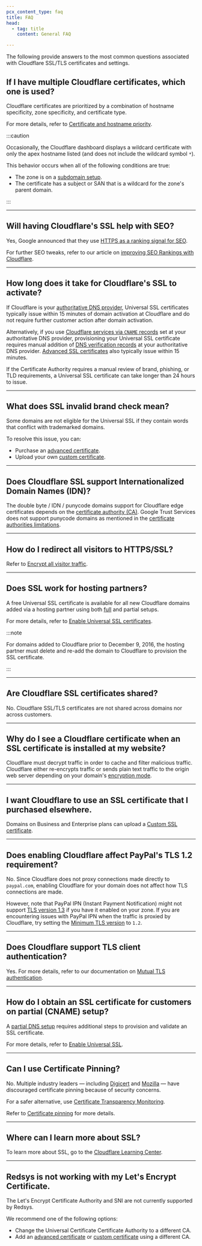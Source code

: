 ```yaml
---
pcx_content_type: faq
title: FAQ
head:
  - tag: title
    content: General FAQ

---
```



The following provide answers to the most common questions associated with Cloudflare SSL/TLS certificates and settings.

## If I have multiple Cloudflare certificates, which one is used?

Cloudflare certificates are prioritized by a combination of hostname specificity, zone specificity, and certificate type.

For more details, refer to [Certificate and hostname priority](/ssl/reference/certificate-and-hostname-priority/).

:::caution


Occasionally, the Cloudflare dashboard displays a wildcard certificate with only the apex hostname listed (and does not include the wildcard symbol `*`).

This behavior occurs when all of the following conditions are true:

* The zone is on a [subdomain setup](/dns/zone-setups/subdomain-setup/).
* The certificate has a subject or SAN that is a wildcard for the zone's parent domain.


:::

***

## Will having Cloudflare's SSL help with SEO?

Yes, Google announced that they use [HTTPS as a ranking signal for SEO](https://googleonlinesecurity.blogspot.co.uk/2014/08/https-as-ranking-signal_6.html).

For further SEO tweaks, refer to our article on [improving SEO Rankings with Cloudflare](/fundamentals/performance/improve-seo/).

***

## How long does it take for Cloudflare's SSL to activate?

If Cloudflare is your [authoritative DNS provider](/dns/zone-setups/full-setup), Universal SSL certificates typically issue within 15 minutes of domain activation at Cloudflare and do not require further customer action after domain activation.

Alternatively, if you use [Cloudflare services via `CNAME` records](/dns/zone-setups/partial-setup) set at your authoritative DNS provider, provisioning your Universal SSL certificate requires manual addition of [DNS verification records](/ssl/edge-certificates/universal-ssl/enable-universal-ssl/#partial-dns-setup) at your authoritative DNS provider. [Advanced SSL certificates](/ssl/edge-certificates/advanced-certificate-manager/) also typically issue within 15 minutes.

If the Certificate Authority requires a manual review of brand, phishing, or TLD requirements, a Universal SSL certificate can take longer than 24 hours to issue.

***

## What does SSL invalid brand check mean?

Some domains are not eligible for the Universal SSL if they contain words that conflict with trademarked domains.

To resolve this issue, you can:

* Purchase an [advanced certificate](/ssl/edge-certificates/advanced-certificate-manager/).
* Upload your own [custom certificate](/ssl/edge-certificates/custom-certificates/uploading/).

***

## Does Cloudflare SSL support Internationalized Domain Names (IDN)?

The double byte / IDN / punycode domains support for Cloudflare edge certificates depends on the [certificate authority (CA)](/ssl/reference/certificate-authorities).
Google Trust Services does not support punycode domains as mentioned in the [certificate authorities limitations](/ssl/reference/certificate-authorities/#limitations-1).

***

## How do I redirect all visitors to HTTPS/SSL?

Refer to [Encrypt all visitor traffic](/ssl/edge-certificates/encrypt-visitor-traffic/).

***

## Does SSL work for hosting partners?

A free Universal SSL certificate is available for all new Cloudflare domains added via a hosting partner using both [full](/dns/zone-setups/full-setup/) and <GlossaryTooltip term="partial setup" link="/dns/zone-setups/partial-setup/">partial setups</GlossaryTooltip>.

For more details, refer to [Enable Universal SSL certificates](/ssl/edge-certificates/universal-ssl/enable-universal-ssl/).

:::note


For domains added to Cloudflare prior to December 9, 2016, the hosting
partner must delete and re-add the domain to Cloudflare to provision the
SSL certificate.


:::

***

## Are Cloudflare SSL certificates shared?

No. Cloudflare SSL/TLS certificates are not shared across domains nor across customers.

***

## Why do I see a Cloudflare certificate when an SSL certificate is installed at my website?

Cloudflare must decrypt traffic in order to cache and filter malicious traffic. Cloudflare either re-encrypts traffic or sends plain text traffic to the origin web server depending on your domain's [encryption mode](/ssl/origin-configuration/ssl-modes/).

***

## I want Cloudflare to use an SSL certificate that I purchased elsewhere.

Domains on Business and Enterprise plans can upload a [Custom SSL certificate](/ssl/edge-certificates/custom-certificates).

***

## Does enabling Cloudflare affect PayPal's TLS 1.2 requirement?

No. Since Cloudflare does not proxy connections made directly to `paypal.com`, enabling Cloudflare for your domain does not affect how TLS connections are made.

However, note that PayPal IPN (Instant Payment Notification) might not support [TLS version 1.3](/ssl/edge-certificates/additional-options/tls-13/) if you have it enabled on your zone.
If you are encountering issues with PayPal IPN when the traffic is proxied by Cloudflare, try setting the [Minimum TLS version](/ssl/edge-certificates/additional-options/minimum-tls/) to `1.2`.

***

## Does Cloudflare support TLS client authentication?

Yes. For more details, refer to our documentation on [Mutual TLS authentication](/cloudflare-one/identity/devices/access-integrations/mutual-tls-authentication/).

***

## How do I obtain an SSL certificate for customers on partial (CNAME) setup?

A [partial DNS setup](/dns/zone-setups/partial-setup/) requires additional steps to provision and validate an SSL certificate.

For more details, refer to [Enable Universal SSL](/ssl/edge-certificates/universal-ssl/enable-universal-ssl#partial-dns-setup).

***

## Can I use Certificate Pinning?

No. Multiple industry leaders — including [Digicert](https://www.digicert.com/blog/certificate-pinning-what-is-certificate-pinning) and [Mozilla](https://developer.mozilla.org/en-US/docs/Web/HTTP/Public_Key_Pinning) — have discouraged certificate pinning because of security concerns.

For a safer alternative, use [Certificate Transparency Monitoring](/ssl/edge-certificates/additional-options/certificate-transparency-monitoring/).

Refer to [Certificate pinning](/ssl/reference/certificate-pinning/) for more details.

***

## Where can I learn more about SSL?

To learn more about SSL, go to the [Cloudflare Learning Center](https://www.cloudflare.com/learning/ssl/what-is-ssl/).

***

## Redsys is not working with my Let's Encrypt Certificate.

The Let's Encrypt Certificate Authority and SNI are not currently supported by Redsys.

We recommend one of the following options:

* Change the Universal Certificate Certificate Authority to a different CA.
* Add an [advanced certificate](/ssl/edge-certificates/advanced-certificate-manager/) or [custom certificate](/ssl/edge-certificates/custom-certificates/) using a different CA.
